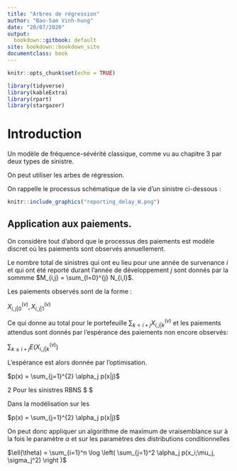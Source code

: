 ```yaml
---
title: "Arbres de régression"
author: "Bao-Sam Vinh-hung"
date: "20/07/2020"
output:
  bookdown::gitbook: default
site: bookdown::bookdown_site
documentclass: book
---
```


```r
knitr::opts_chunk$set(echo = TRUE)
```

<!-- Load all the packages -->

```r
library(tidyverse)
library(kableExtra)
library(rpart)
library(stargazer)
```


# Introduction

Un modèle de fréquence-sévérité classique, comme vu au chapitre 3 par deux types de sinistre.

On peut utiliser les arbes de régression. 

On rappelle le processus schématique de la vie d'un sinistre ci-dessous : 

```r

knitr::include_graphics("reporting_delay_W.png")
```





## Application aux paiements.

On considère tout d'abord que le processus des paiements est modèle discret où les paiements sont observés annuellement.

Le nombre total de sinistres qui ont eu lieu pour une année de survenance $i$ et qui ont été reporté durant l'année de développement $j$ sont donnés par la sommme $M_{i,j} = \sum_{l=0}^{j} N_{i,l}$.

Les paiements observés sont de la forme :

$X_{i,j|0}^{(v)}, X_{i,j|1}^{(v)}$ 

Ce qui donne au total pour le portefeuille $\sum_{k < i+j} X_{i,j|k}^{(v)}$ et les paiements attendus sont donnés par l'espérance des paiements non encore observés:

$\sum_{k \ge i+j}E(X_{i,j|k}^{(v)})$ 


L'espérance est alors donnée par l'optimisation.


$p(x) = \sum_{j=1}^{2} \alpha_j p(x|j)$

2
Pour les sinistres RBNS 
$ $



Dans la modélisation sur les 



$p(x) = \sum_{j=1}^{2} \alpha_j p(x|j)$ 

On peut donc appliquer un algorithme de maximum de vraisemblance sur à la fois le paramètre $\alpha$ et sur les paramètres des distributions conditionnelles


$\ell(\theta) = \sum_{i=1}^n \log \left( \sum_{j=1}^2 \alpha_j p(x_i;\mu_j, \sigma_j^2) \right )$


```r

```
